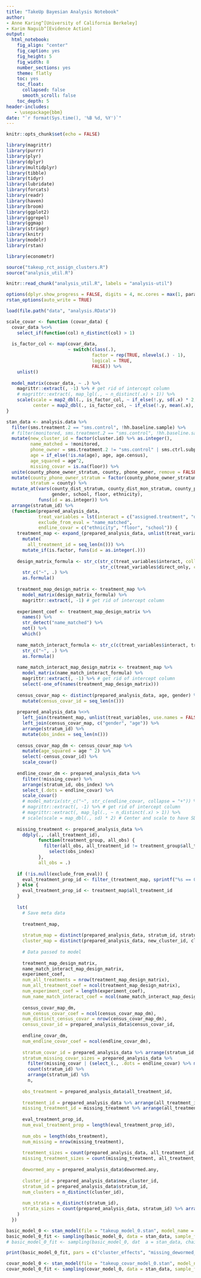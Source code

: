 ```yaml
---
title: "TakeUp Bayesian Analysis Notebook"
author:
- Anne Karing^[University of California Berkeley]
- Karim Naguib^[Evidence Action]
output:
  html_notebook:
    fig_align: "center"
    fig_caption: yes
    fig_height: 5
    fig_width: 8
    number_sections: yes
    theme: flatly
    toc: yes
    toc_float:
      collapsed: false
      smooth_scroll: false
    toc_depth: 5
header-includes:
   - \usepackage{bbm}
date: "`r format(Sys.time(), '%B %d, %Y')`"
---
```


```r
knitr::opts_chunk$set(echo = FALSE)
```

```r
library(magrittr)
library(purrr)
library(plyr)
library(dplyr)
library(multidplyr)
library(tibble)
library(tidyr)
library(lubridate)
library(forcats)
library(readr)
library(haven)
library(broom)
library(ggplot2)
library(ggrepel)
library(ggmap)
library(stringr)
library(knitr)
library(modelr)
library(rstan)

library(econometr)

source("takeup_rct_assign_clusters.R")
source("analysis_util.R")

knitr::read_chunk("analysis_util.R", labels = "analysis-util")

options(dplyr.show_progress = FALSE, digits = 4, mc.cores = max(1, parallel::detectCores()))
rstan_options(auto_write = TRUE)
```

```r
load(file.path("data", "analysis.RData"))
```

```r
scale_covar <- function (covar_data) {
  covar_data %<>% 
    select_if(function(col) n_distinct(col) > 1)
  
  is_factor_col <- map(covar_data, 
                       ~ switch(class(.),
                                factor = rep(TRUE, nlevels(.) - 1),
                                logical = TRUE,
                                FALSE)) %>% 
    unlist()
  
  model_matrix(covar_data, ~ .) %>% 
    magrittr::extract(, -1) %>% # get rid of intercept column
    # magrittr::extract(, map_lgl(., ~ n_distinct(.x) > 1)) %>% 
    scale(scale = map2_dbl(., is_factor_col, ~ if_else(!.y, sd(.x) * 2, 1)),
          center = map2_dbl(., is_factor_col, ~ if_else(!.y, mean(.x), 0))) # Center and scale to have SD = 0.5
}

stan_data <- analysis.data %>% 
  filter(sms.treatment.2 == "sms.control", !hh.baseline.sample) %>% 
  # filter(monitored, sms.treatment.2 == "sms.control", !hh.baseline.sample) %>% 
  mutate(new_cluster_id = factor(cluster.id) %>% as.integer(),
         name_matched = !monitored,
         phone_owner = sms.treatment.2 != "sms.control" | sms.ctrl.subpop == "phone.owner",
         age = if_else(!is.na(age), age, age.census),
         age_squared = age^2,
         missing_covar = is.na(floor)) %>% 
  unite(county_phone_owner_stratum, county, phone_owner, remove = FALSE) %>% 
  mutate(county_phone_owner_stratum = factor(county_phone_owner_stratum),
         stratum = county) %>% 
  mutate_at(vars(county_dist_stratum, county_dist_mon_stratum, county_phone_owner_stratum, county, stratum,
                 gender, school, floor, ethnicity), 
            funs(id = as.integer)) %>% 
  arrange(stratum_id) %>% 
  (function(prepared_analysis_data, 
            treat_variables = lst(interact = c("assigned.treatment", "dist.pot.group", "phone_owner"), direct_only = c("name_matched")),
            exclude_from_eval = "name_matched",
            endline_covar = c("ethnicity", "floor", "school")) {
    treatment_map <- expand_(prepared_analysis_data, unlist(treat_variables, use.names = FALSE)) %>% 
      mutate(
        all_treatment_id = seq_len(n())) %>% 
      mutate_if(is.factor, funs(id = as.integer(.)))
    
    design_matrix_formula <- str_c(str_c(treat_variables$interact, collapse = "*"),
                                   str_c(treat_variables$direct_only, collapse = "+"), sep = "+") %>% 
      str_c("~", .) %>% 
      as.formula()
    
    treatment_map_design_matrix <- treatment_map %>%  
      model_matrix(design_matrix_formula) %>% 
      magrittr::extract(, -1) # get rid of intercept column
    
    experiment_coef <- treatment_map_design_matrix %>% 
      names() %>% 
      str_detect("name_matched") %>% 
      not() %>% 
      which()
    
    name_match_interact_formula <- str_c(c(treat_variables$interact, treat_variables$direct_only), collapse = "*") %>% 
      str_c("~", .) %>% 
      as.formula()
    
    name_match_interact_map_design_matrix <- treatment_map %>%  
      model_matrix(name_match_interact_formula) %>%
      magrittr::extract(, -1) %>% # get rid of intercept column
      select(-one_of(names(treatment_map_design_matrix)))
    
    census_covar_map <- distinct(prepared_analysis_data, age, gender) %>% 
      mutate(census_covar_id = seq_len(n()))
    
    prepared_analysis_data %<>% 
      left_join(treatment_map, unlist(treat_variables, use.names = FALSE)) %>% 
      left_join(census_covar_map, c("gender", "age")) %>% 
      arrange(stratum_id) %>% 
      mutate(obs_index = seq_len(n()))
    
    census_covar_map_dm <- census_covar_map %>% 
      mutate(age_squared = age ^ 2) %>% 
      select(-census_covar_id) %>% 
      scale_covar()
    
    endline_covar_dm <- prepared_analysis_data %>% 
      filter(!missing_covar) %>% 
      arrange(stratum_id, obs_index) %>% 
      select_(.dots = endline_covar) %>%
      scale_covar()
      # model_matrix(str_c("~", str_c(endline_covar, collapse = "+")) %>% as.formula()) %>% # ~ school + floor + ethnicity) %>% 
      # magrittr::extract(, -1) %>% # get rid of intercept column
      # magrittr::extract(, map_lgl(., ~ n_distinct(.x) > 1)) %>% 
      # scale(scale = map_dbl(., sd) * 2) # Center and scale to have SD = 0.5
    
    missing_treatment <- prepared_analysis_data %>% 
      ddply(., .(all_treatment_id), 
            function(treatment_group, all_obs) { 
              filter(all_obs, all_treatment_id != treatment_group$all_treatment_id[1]) %>% 
                select(obs_index)
            }, 
            all_obs = .)
    
    if (!is.null(exclude_from_eval)) {
      eval_treatment_prop_id <- filter_(treatment_map, sprintf("%s == 0", exclude_from_eval)) %$% all_treatment_id
    } else {
      eval_treatment_prop_id <- treatment_map$all_treatment_id
    }
    
    lst(
      # Save meta data 
       
      treatment_map,
      
      stratum_map = distinct(prepared_analysis_data, stratum_id, stratum),
      cluster_map = distinct(prepared_analysis_data, new_cluster_id, cluster.id),
      
      # Data passed to model
      
      treatment_map_design_matrix,
      name_match_interact_map_design_matrix,
      experiment_coef,
      num_all_treatments = nrow(treatment_map_design_matrix),
      num_all_treatment_coef = ncol(treatment_map_design_matrix), 
      num_experiment_coef = length(experiment_coef),
      num_name_match_interact_coef = ncol(name_match_interact_map_design_matrix),
      
      census_covar_map_dm,
      num_census_covar_coef = ncol(census_covar_map_dm),
      num_distinct_census_covar = nrow(census_covar_map_dm),
      census_covar_id = prepared_analysis_data$census_covar_id,
      
      endline_covar_dm,
      num_endline_covar_coef = ncol(endline_covar_dm),
      
      stratum_covar_id = prepared_analysis_data %>% arrange(stratum_id, missing_covar, obs_index) %$% obs_index, # First obs then missing
      stratum_missing_covar_sizes = prepared_analysis_data %>% 
        filter(missing_covar | (select_(., .dots = endline_covar) %>% map(is.na) %>% reduce(or))) %>% 
        count(stratum_id) %>% 
        arrange(stratum_id) %$% 
        n,
      
      obs_treatment = prepared_analysis_data$all_treatment_id,
    
      treatment_id = prepared_analysis_data %>% arrange(all_treatment_id, obs_index) %$% obs_index,
      missing_treatment_id = missing_treatment %>% arrange(all_treatment_id, obs_index) %$% obs_index,
      
      eval_treatment_prop_id,
      num_eval_treatment_prop = length(eval_treatment_prop_id),
      
      num_obs = length(obs_treatment), 
      num_missing = nrow(missing_treatment),
      
      treatment_sizes = count(prepared_analysis_data, all_treatment_id) %>% arrange(all_treatment_id) %$% n,
      missing_treatment_sizes = count(missing_treatment, all_treatment_id) %>% arrange(all_treatment_id) %$% n,
      
      dewormed_any = prepared_analysis_data$dewormed.any,
      
      cluster_id = prepared_analysis_data$new_cluster_id,
      stratum_id = prepared_analysis_data$stratum_id,
      num_clusters = n_distinct(cluster_id),
      
      num_strata = n_distinct(stratum_id),
      strata_sizes = count(prepared_analysis_data, stratum_id) %>% arrange(stratum_id) %$% n 
    )
  }) 
```

```r
basic_model_0 <- stan_model(file = "takeup_model_0.stan", model_name = "model_0")
basic_model_0_fit <- sampling(basic_model_0, data = stan_data, sample_file = file.path("stanfit", "basic_model_0.csv")) #, control = lst(adapt_delta = 0.99, max_treedepth = 15))
# basic_model_0_fit <- sampling(basic_model_0, dat  a = stan_data, chains = 1, iter = 1000) #, control = lst(adapt_delta = 0.99, max_treedepth = 15))

print(basic_model_0_fit, pars = c("cluster_effects", "missing_dewormed_any", "Sigma"), include = FALSE)
```

```r
covar_model_0 <- stan_model(file = "takeup_covar_model_0.stan", model_name = "covar_model_0")
covar_model_0_fit <- sampling(covar_model_0, data = stan_data, sample_file = file.path("stanfit", "covar_model_0.csv")) #, control = lst(adapt_delta = 0.99, max_treedepth = 15))
```